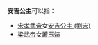 '''安吉公主'''可以指：
*[[宋孝武帝|宋孝武帝]]女[[安吉公主_(劉宋)|安吉公主 (劉宋)]]
*[[梁武帝|梁武帝]]女[[蕭玉娡|蕭玉娡]]

{{Disambig|Cat=公主封号消歧义}}